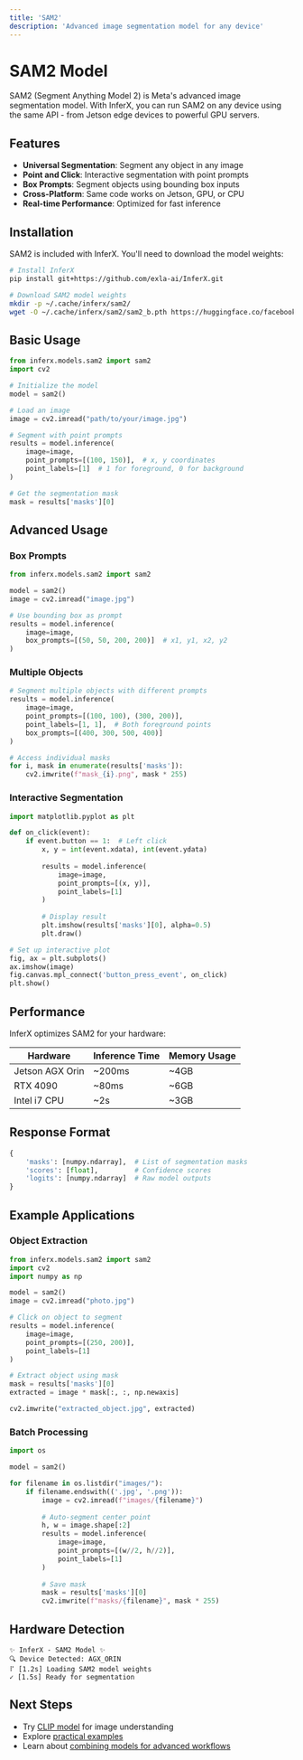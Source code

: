 ```yaml
---
title: 'SAM2'
description: 'Advanced image segmentation model for any device'
---
```


# SAM2 Model

SAM2 (Segment Anything Model 2) is Meta's advanced image segmentation model. With InferX, you can run SAM2 on any device using the same API - from Jetson edge devices to powerful GPU servers.

## Features

- **Universal Segmentation**: Segment any object in any image
- **Point and Click**: Interactive segmentation with point prompts
- **Box Prompts**: Segment objects using bounding box inputs
- **Cross-Platform**: Same code works on Jetson, GPU, or CPU
- **Real-time Performance**: Optimized for fast inference

## Installation

SAM2 is included with InferX. You'll need to download the model weights:

```bash
# Install InferX
pip install git+https://github.com/exla-ai/InferX.git

# Download SAM2 model weights
mkdir -p ~/.cache/inferx/sam2/
wget -O ~/.cache/inferx/sam2/sam2_b.pth https://huggingface.co/facebook/sam2-base/resolve/main/sam2_b.pth
```

## Basic Usage

```python
from inferx.models.sam2 import sam2
import cv2

# Initialize the model
model = sam2()

# Load an image
image = cv2.imread("path/to/your/image.jpg")

# Segment with point prompts
results = model.inference(
    image=image,
    point_prompts=[(100, 150)],  # x, y coordinates
    point_labels=[1]  # 1 for foreground, 0 for background
)

# Get the segmentation mask
mask = results['masks'][0]
```

## Advanced Usage

### Box Prompts

```python
from inferx.models.sam2 import sam2

model = sam2()
image = cv2.imread("image.jpg")

# Use bounding box as prompt
results = model.inference(
    image=image,
    box_prompts=[(50, 50, 200, 200)]  # x1, y1, x2, y2
)
```

### Multiple Objects

```python
# Segment multiple objects with different prompts
results = model.inference(
    image=image,
    point_prompts=[(100, 100), (300, 200)],
    point_labels=[1, 1],  # Both foreground points
    box_prompts=[(400, 300, 500, 400)]
)

# Access individual masks
for i, mask in enumerate(results['masks']):
    cv2.imwrite(f"mask_{i}.png", mask * 255)
```

### Interactive Segmentation

```python
import matplotlib.pyplot as plt

def on_click(event):
    if event.button == 1:  # Left click
        x, y = int(event.xdata), int(event.ydata)
        
        results = model.inference(
            image=image,
            point_prompts=[(x, y)],
            point_labels=[1]
        )
        
        # Display result
        plt.imshow(results['masks'][0], alpha=0.5)
        plt.draw()

# Set up interactive plot
fig, ax = plt.subplots()
ax.imshow(image)
fig.canvas.mpl_connect('button_press_event', on_click)
plt.show()
```

## Performance

InferX optimizes SAM2 for your hardware:

| Hardware | Inference Time | Memory Usage |
|----------|----------------|--------------|
| Jetson AGX Orin | ~200ms | ~4GB |
| RTX 4090 | ~80ms | ~6GB |
| Intel i7 CPU | ~2s | ~3GB |

## Response Format

```python
{
    'masks': [numpy.ndarray],  # List of segmentation masks
    'scores': [float],         # Confidence scores
    'logits': [numpy.ndarray]  # Raw model outputs
}
```

## Example Applications

### Object Extraction

```python
from inferx.models.sam2 import sam2
import cv2
import numpy as np

model = sam2()
image = cv2.imread("photo.jpg")

# Click on object to segment
results = model.inference(
    image=image,
    point_prompts=[(250, 200)],
    point_labels=[1]
)

# Extract object using mask
mask = results['masks'][0]
extracted = image * mask[:, :, np.newaxis]

cv2.imwrite("extracted_object.jpg", extracted)
```

### Batch Processing

```python
import os

model = sam2()

for filename in os.listdir("images/"):
    if filename.endswith(('.jpg', '.png')):
        image = cv2.imread(f"images/{filename}")
        
        # Auto-segment center point
        h, w = image.shape[:2]
        results = model.inference(
            image=image,
            point_prompts=[(w//2, h//2)],
            point_labels=[1]
        )
        
        # Save mask
        mask = results['masks'][0]
        cv2.imwrite(f"masks/{filename}", mask * 255)
```

## Hardware Detection

```
✨ InferX - SAM2 Model ✨
🔍 Device Detected: AGX_ORIN
⠏ [1.2s] Loading SAM2 model weights
✓ [1.5s] Ready for segmentation
```

## Next Steps

- Try [CLIP model](/models/clip) for image understanding
- Explore [practical examples](https://github.com/exla-ai/InferX-examples/tree/main/sam2)
- Learn about [combining models for advanced workflows](/models/custom-models/overview) 